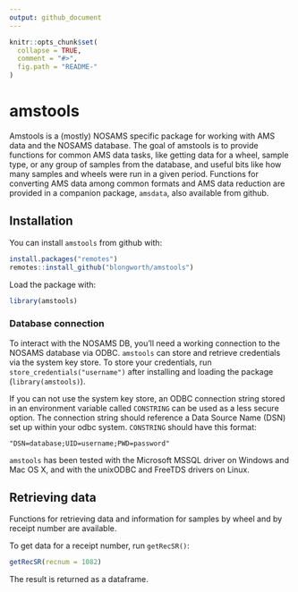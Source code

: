 ```yaml
---
output: github_document
---
```


<!-- README.md is generated from README.Rmd. Please edit that file -->

```r
knitr::opts_chunk$set(
  collapse = TRUE,
  comment = "#>",
  fig.path = "README-"
)
```

# amstools

Amstools is a (mostly) NOSAMS specific package for working with AMS data and
the NOSAMS database. The goal of amstools is to provide functions for common
AMS data tasks, like getting data for a wheel, sample type, or any group of
samples from the database, and useful bits like how many samples and wheels 
were run in a given period. Functions for converting AMS data among
common formats and AMS data reduction are provided in a companion package,
`amsdata`, also available from github. 

## Installation

You can install `amstools` from github with:

```r
install.packages("remotes")
remotes::install_github("blongworth/amstools")
```

Load the package with:

```r
library(amstools)
```


### Database connection

To interact with the NOSAMS DB, you'll need
a working connection to the NOSAMS database via ODBC. `amstools` can store and 
retrieve credentials via the system key store. To store your credentials, run `store_credentials("username")` after installing and loading the package (`library(amstools)`). 

If you can not use the system key store, an ODBC connection string
stored in an environment variable called `CONSTRING` can be used as a less secure option. The connection string should reference a Data Source Name (DSN) set up within your odbc system. `CONSTRING` should have this format: 

```
"DSN=database;UID=username;PWD=password"
```

`amstools` has been tested with the Microsoft MSSQL driver on Windows and Mac OS X, and with
the unixODBC and FreeTDS drivers on Linux.

## Retrieving data

Functions for retrieving data and information for samples by wheel and by receipt number are available. 

To get data for a receipt number, run `getRecSR()`:

```r
getRecSR(recnum = 1082)
```

The result is returned as a dataframe.
